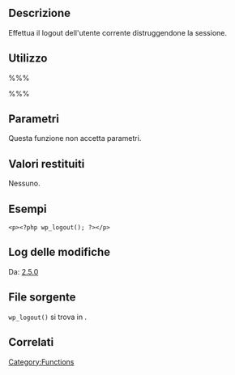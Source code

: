 {{Languages|
{{en|Function Reference/wp_logout}}
{{it|Riferimento funzioni/wp_logout}}
}}

== Descrizione ==

Effettua il logout dell'utente corrente distruggendone la sessione.

== Utilizzo ==

%%% <?php wp_logout(); ?> %%%

== Parametri ==

Questa funzione non accetta parametri.

== Valori restituiti ==

Nessuno.

== Esempi ==

<pre>
<p><?php wp_logout(); ?></p>
</pre>

== Log delle modifiche ==

Da: [[Version 2.5|2.5.0]]

== File sorgente ==

<tt>wp_logout()</tt> si trova in {{Trac|wp-includes/pluggable.php}}.

== Correlati ==

{{Login Tags}}

{{it:Tag Footer}}

[[Category:Functions]]